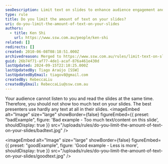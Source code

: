 ```yaml
---
seoDescription: Limit text on slides to enhance audience engagement and comprehension, using visuals to support your message rather than overwhelming with too much content.
type: rule
title: Do you limit the amount of text on your slides?
uri: do-you-limit-the-amount-of-text-on-your-slides
authors:
  - title: Ken Shi
    url: https://www.ssw.com.au/people/ken-shi
related: []
redirects: []
created: 2010-06-08T08:18:51.000Z
archivedreason: Merged to https://www.ssw.com.au/rules/limit-text-on-slides
guid: 26b74f71-af77-4de1-acaf-876a461e430d
lastUpdated: 2024-09-15T22:10:25.000Z
lastUpdatedBy: Tiago Araújo [SSW]
lastUpdatedByEmail: tiagov8@gmail.com
createdBy: RebeccaLiu
createdByEmail: RebeccaLiu@ssw.com.au
---
```


Your audience cannot listen to you and read the slides at the same time. Therefore, you should not show too much text on your slides. The best presenters use hardly any text at all in their slides.
<imageEmbed
  alt="Image"
  size="large"
  showBorder={false}
  figureEmbed={{
    preset: "badExample",
    figure: 'Bad example - Too much text/content on this slide',
    shouldDisplay: true
  }}
  src="/uploads/rules/do-you-limit-the-amount-of-text-on-your-slides/badtext.jpg"
/>

<imageEmbed
  alt="Image"
  size="large"
  showBorder={false}
  figureEmbed={{
    preset: "goodExample",
    figure: 'Good example - Less is more',
    shouldDisplay: true
  }}
  src="/uploads/rules/do-you-limit-the-amount-of-text-on-your-slides/goodtext.jpg"
/>

